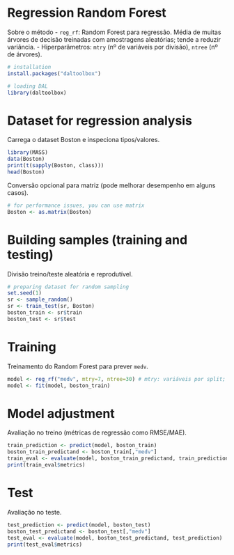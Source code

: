 # Regression Random Forest

Sobre o método
- `reg_rf`: Random Forest para regressão. Média de muitas árvores de decisão treinadas com amostragens aleatórias; tende a reduzir variância.
- Hiperparâmetros: `mtry` (nº de variáveis por divisão), `ntree` (nº de árvores).

```r
# installation 
install.packages("daltoolbox")

# loading DAL
library(daltoolbox) 
```

# Dataset for regression analysis
Carrega o dataset Boston e inspeciona tipos/valores.

```r
library(MASS)
data(Boston)
print(t(sapply(Boston, class)))
head(Boston)
```

Conversão opcional para matriz (pode melhorar desempenho em alguns casos).
```r
# for performance issues, you can use matrix
Boston <- as.matrix(Boston)
```

# Building samples (training and testing)
Divisão treino/teste aleatória e reprodutível.

```r
# preparing dataset for random sampling
set.seed(1)
sr <- sample_random()
sr <- train_test(sr, Boston)
boston_train <- sr$train
boston_test <- sr$test
```

# Training
Treinamento do Random Forest para prever `medv`.

```r
model <- reg_rf("medv", mtry=7, ntree=30) # mtry: variáveis por split; ntree: nº de árvores
model <- fit(model, boston_train)
```

# Model adjustment
Avaliação no treino (métricas de regressão como RMSE/MAE).

```r
train_prediction <- predict(model, boston_train)
boston_train_predictand <- boston_train[,"medv"]
train_eval <- evaluate(model, boston_train_predictand, train_prediction)
print(train_eval$metrics)
```

# Test
Avaliação no teste.

```r
test_prediction <- predict(model, boston_test)
boston_test_predictand <- boston_test[,"medv"]
test_eval <- evaluate(model, boston_test_predictand, test_prediction)
print(test_eval$metrics)
```

